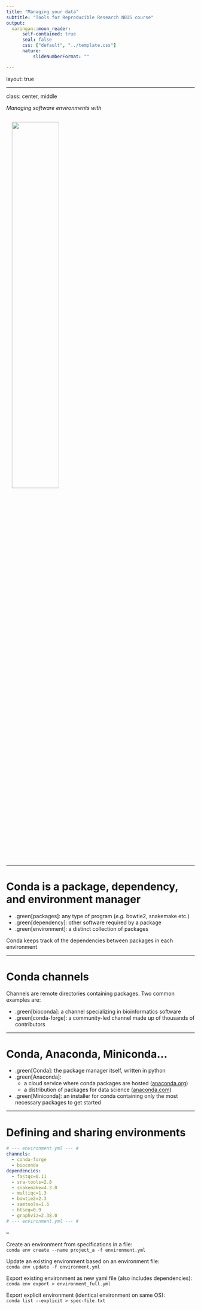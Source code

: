 ```yaml
---
title: "Managing your data"
subtitle: "Tools for Reproducible Research NBIS course"
output:
  xaringan::moon_reader:
      self-contained: true
      seal: false
      css: ["default", "../template.css"]
      nature:
          slideNumberFormat: ""

---
```


layout: true
<div class="scilife-logo"></div>
<div class="nbis-logo"></div>

---

class: center, middle

*Managing software environments with*

<img src="https://docs.conda.io/en/latest/_images/conda_logo.svg" style="width:50%;padding: 15px 15px 15px 15px;">

---

# Conda is a package, dependency, and environment manager

- .green[packages]: any type of program (*e.g.* bowtie2, snakemake etc.)
- .green[dependency]: other software required by a package
- .green[environment]: a distinct collection of packages

Conda keeps track of the dependencies between packages in each environment

---

# Conda channels

Channels are remote directories containing packages. Two common examples are:

- .green[bioconda]: a channel specializing in bioinformatics software
- .green[conda-forge]: a community-led channel made up of thousands of contributors

---

# Conda, Anaconda, Miniconda...

- .green[Conda]: the package manager itself, written in python
- .green[Anaconda]: 
  - a cloud service where conda packages are hosted ([anaconda.org](https://anaconda.org))
  - a distribution of packages for data science ([anaconda.com](https://anaconda.com))
- .green[Miniconda]: an installer for conda containing only the most necessary packages to get started

---

# Defining and sharing environments

```yaml
# --- environment.yml --- #
channels:
  - conda-forge
  - bioconda
dependencies:
  - fastqc=0.11
  - sra-tools=2.8
  - snakemake=4.3.0
  - multiqc=1.3
  - bowtie2=2.3
  - samtools=1.6
  - htseq=0.9
  - graphviz=2.38.0
# --- environment.yml --- #
```

--

Create an environment from specifications in a file:
<br>`conda env create --name project_a -f environment.yml`

Update an existing environment based on an environment file:
<br>`conda env update -f environment.yml`

Export existing environment as new yaml file (also includes dependencies):
<br>`conda env export > environment_full.yml`

Export explicit environment (identical environment on same OS):
<br>`conda list --explicit > spec-file.txt`
